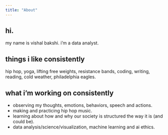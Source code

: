```yaml
---
title: "About"
---
```


## hi.

my name is vishal bakshi. i'm a data analyst.

## things i like consistently

hip hop, yoga, lifting free weights, resistance bands, coding, writing, reading, cold weather, philadelphia eagles.

## what i'm working on consistently
- observing my thoughts, emotions, behaviors, speech and actions.
- making and practicing hip hop music.
- learning about how and why our society is structured the way it is (and could be).
- data analysis/science/visualization, machine learning and ai ethics.

